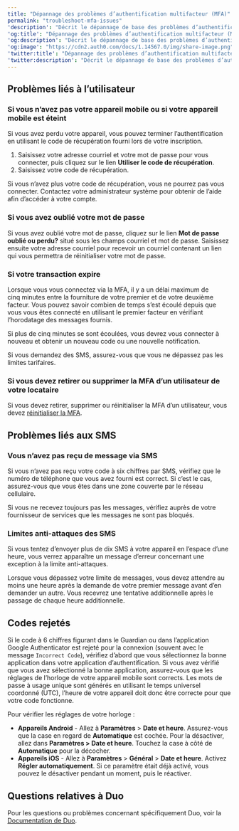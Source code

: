 ```yaml
---
title: "Dépannage des problèmes d’authentification multifacteur (MFA)"
permalink: "troubleshoot-mfa-issues"
'description': "Décrit le dépannage de base des problèmes d’authentification multifacteur pour vos utilisateurs."
'og:title': "Dépannage des problèmes d’authentification multifacteur (MFA)"
'og:description': "Décrit le dépannage de base des problèmes d’authentification multifacteur pour vos utilisateurs."
'og:image': "https://cdn2.auth0.com/docs/1.14567.0/img/share-image.png"
'twitter:title': "Dépannage des problèmes d’authentification multifacteur (MFA)"
'twitter:description': "Décrit le dépannage de base des problèmes d’authentification multifacteur pour vos utilisateurs."
---
```


## Problèmes liés à l’utilisateur

### Si vous n’avez pas votre appareil mobile ou si votre appareil mobile est éteint

Si vous avez perdu votre appareil, vous pouvez terminer l’authentification en utilisant le code de récupération fourni lors de votre inscription.

1. Saisissez votre adresse courriel et votre mot de passe pour vous connecter, puis cliquez sur le lien **Utiliser le code de récupération**.
2. Saisissez votre code de récupération.

Si vous n’avez plus votre code de récupération, vous ne pourrez pas vous connecter. Contactez votre administrateur système pour obtenir de l’aide afin d’accéder à votre compte.

### Si vous avez oublié votre mot de passe

Si vous avez oublié votre mot de passe, cliquez sur le lien **Mot de passe oublié ou perdu?** situé sous les champs courriel et mot de passe. Saisissez ensuite votre adresse courriel pour recevoir un courriel contenant un lien qui vous permettra de réinitialiser votre mot de passe.

### Si votre transaction expire

Lorsque vous vous connectez via la <Tooltip href="/docs/docs/fr-ca/glossary?term=multifactor-authentication" tip="Authentification multifacteur (MFA)
Processus d’authentification de l’utilisateur qui utilise un facteur en plus du nom d’utilisateur et du mot de passe, tel qu’un code par SMS." cta="Voir le glossaire">MFA</Tooltip>, il y a un délai maximum de cinq minutes entre la fourniture de votre premier et de votre deuxième facteur. Vous pouvez savoir combien de temps s’est écoulé depuis que vous vous êtes connecté en utilisant le premier facteur en vérifiant l’horodatage des messages fournis.

Si plus de cinq minutes se sont écoulées, vous devrez vous connecter à nouveau et obtenir un nouveau code ou une nouvelle notification.

Si vous demandez des SMS, assurez-vous que vous ne dépassez pas les limites tarifaires.

### Si vous devez retirer ou supprimer la MFA d’un utilisateur de votre locataire

Si vous devez retirer, supprimer ou réinitialiser la MFA d’un utilisateur, vous devez [réinitialiser la MFA](/docs/fr-ca/secure/multi-factor-authentication/reset-user-mfa).

## Problèmes liés aux SMS

### Vous n’avez pas reçu de message via SMS

Si vous n’avez pas reçu votre code à six chiffres par SMS, vérifiez que le numéro de téléphone que vous avez fourni est correct. Si c’est le cas, assurez-vous que vous êtes dans une zone couverte par le réseau cellulaire.

Si vous ne recevez toujours pas les messages, vérifiez auprès de votre fournisseur de services que les messages ne sont pas bloqués.

### Limites anti-attaques des SMS

Si vous tentez d’envoyer plus de dix SMS à votre appareil en l’espace d’une heure, vous verrez apparaître un message d’erreur concernant une exception à la limite anti-attaques.

Lorsque vous dépassez votre limite de messages, vous devez attendre au moins une heure après la demande de votre premier message avant d’en demander un autre. Vous recevrez une tentative additionnelle après le passage de chaque heure additionnelle.

## Codes rejetés

Si le code à 6 chiffres figurant dans le Guardian ou dans l’application Google Authenticator est rejeté pour la connexion (souvent avec le message `Incorrect Code`), vérifiez d’abord que vous sélectionnez la bonne application dans votre application d’authentification. Si vous avez vérifié que vous avez sélectionné la bonne application, assurez-vous que les réglages de l’horloge de votre appareil mobile sont corrects. Les mots de passe à usage unique sont générés en utilisant le temps universel coordonné (UTC), l’heure de votre appareil doit donc être correcte pour que votre code fonctionne.

Pour vérifier les réglages de votre horloge :

* **Appareils Android** - Allez à **Paramètres** > **Date et heure**. Assurez-vous que la case en regard de **Automatique** est cochée. Pour la désactiver, allez dans **Paramètres > Date et heure**. Touchez la case à côté de **Automatique** pour la décocher.
* **Appareils iOS** - Allez à **Paramètres** > **Général** > **Date et heure**. Activez **Régler automatiquement**. Si ce paramètre était déjà activé, vous pouvez le désactiver pendant un moment, puis le réactiver.

## Questions relatives à Duo

Pour les questions ou problèmes concernant spécifiquement Duo, voir la [Documentation de Duo](https://guide.duo.com).